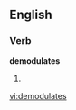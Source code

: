 
==English==

===Verb===
'''demodulates'''

# {{third-person singular of|[[demodulate]]}}

[[vi:demodulates]]